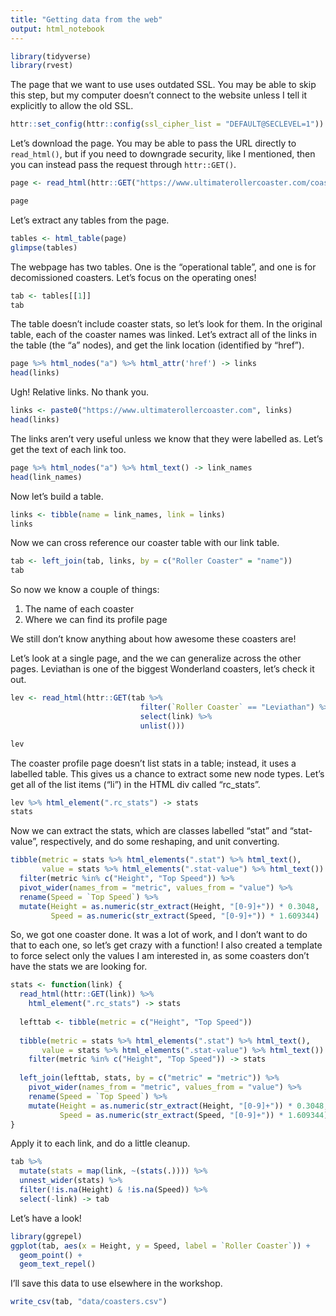 ```yaml
---
title: "Getting data from the web"
output: html_notebook
---
```


```r
library(tidyverse)
library(rvest)
```
The page that we want to use uses outdated SSL. You may be able to skip this step, but my computer doesn't connect to the website unless I tell it explicitly to allow the old SSL.

```r
httr::set_config(httr::config(ssl_cipher_list = "DEFAULT@SECLEVEL=1"))
```

Let's download the page. You may be able to pass the URL directly to `read_html()`, but if you need to downgrade security, like I mentioned, then you can instead pass the request through `httr::GET()`.

```r
page <- read_html(httr::GET("https://www.ultimaterollercoaster.com/coasters/parks/canadas-wonderland"))
```

```r
page
```
Let's extract any tables from the page. 

```r
tables <- html_table(page)
glimpse(tables)
```
The webpage has two tables. One is the "operational table", and one is for decomissioned coasters. Let's focus on the operating ones!

```r
tab <- tables[[1]]
tab
```

The table doesn't include coaster stats, so let's look for them. In the original table, each of the coaster names was linked. Let's extract all of the links in the table (the "a" nodes), and get the link location (identified by "href").

```r
page %>% html_nodes("a") %>% html_attr('href') -> links
head(links)
```

Ugh! Relative links. No thank you. 

```r
links <- paste0("https://www.ultimaterollercoaster.com", links)
head(links)
```
The links aren't very useful unless we know that they were labelled as. Let's get the text of each link too. 

```r
page %>% html_nodes("a") %>% html_text() -> link_names
head(link_names)
```
Now let's build a table. 

```r
links <- tibble(name = link_names, link = links)
links
```

Now we can cross reference our coaster table with our link table. 

```r
tab <- left_join(tab, links, by = c("Roller Coaster" = "name"))
tab
```

So now we know a couple of things: 

1) The name of each coaster
2) Where we can find its profile page

We still don't know anything about how awesome these coasters are!

Let's look at a single page, and the we can generalize across the other pages. Leviathan is one of the biggest Wonderland coasters, let's check it out. 

```r
lev <- read_html(httr::GET(tab %>%
                             filter(`Roller Coaster` == "Leviathan") %>%
                             select(link) %>%
                             unlist()))

lev
```

The coaster profile page doesn't list stats in a table; instead, it uses a labelled table. This gives us a chance to extract some new node types. Let's get all of the list items ("li") in the HTML div called "rc_stats".

```r
lev %>% html_element(".rc_stats") -> stats
stats
```
Now we can extract the stats, which are classes labelled "stat" and "stat-value", respectively, and do some reshaping, and unit converting. 

```r
tibble(metric = stats %>% html_elements(".stat") %>% html_text(),
       value = stats %>% html_elements(".stat-value") %>% html_text()) %>% 
  filter(metric %in% c("Height", "Top Speed")) %>% 
  pivot_wider(names_from = "metric", values_from = "value") %>% 
  rename(Speed = `Top Speed`) %>% 
  mutate(Height = as.numeric(str_extract(Height, "[0-9]+")) * 0.3048,
         Speed = as.numeric(str_extract(Speed, "[0-9]+")) * 1.609344)
```
So, we got one coaster done. It was a lot of work, and I don't want to do that to each one, so let's get crazy with a function! I also created a template to force select only the values I am interested in, as some coasters don't have the stats we are looking for. 

```r
stats <- function(link) {
  read_html(httr::GET(link)) %>% 
    html_element(".rc_stats") -> stats
  
  lefttab <- tibble(metric = c("Height", "Top Speed"))
  
  tibble(metric = stats %>% html_elements(".stat") %>% html_text(),
       value = stats %>% html_elements(".stat-value") %>% html_text()) %>% 
    filter(metric %in% c("Height", "Top Speed")) -> stats 
    
  left_join(lefttab, stats, by = c("metric" = "metric")) %>% 
    pivot_wider(names_from = "metric", values_from = "value") %>% 
    rename(Speed = `Top Speed`) %>% 
    mutate(Height = as.numeric(str_extract(Height, "[0-9]+")) * 0.3048,
           Speed = as.numeric(str_extract(Speed, "[0-9]+")) * 1.609344)
}
```

Apply it to each link, and do a little cleanup. 

```r
tab %>% 
  mutate(stats = map(link, ~(stats(.)))) %>% 
  unnest_wider(stats) %>% 
  filter(!is.na(Height) & !is.na(Speed)) %>% 
  select(-link) -> tab
```

Let's have a look!

```r
library(ggrepel)
ggplot(tab, aes(x = Height, y = Speed, label = `Roller Coaster`)) + 
  geom_point() +
  geom_text_repel()
```

I'll save this data to use elsewhere in the workshop.
```r
write_csv(tab, "data/coasters.csv")
```
